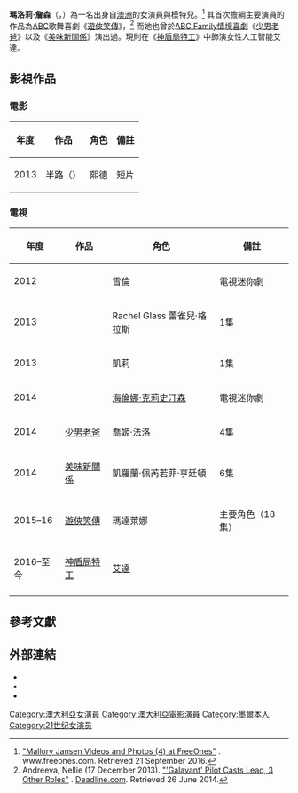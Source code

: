 {{藝人
| 姓名     = 瑪洛莉·詹森
| 類型     = 女演員 
| 圖片     = Mallory Jansen (26610478549).jpg
| 圖片尺寸 = 
| 圖片簡介 = 
| Birth_name = 
| 外文名   = 
| 外文     = 
| 羅馬拼音 = 
| 英文名   = {{lang|en|Mallory Jansen}}
| 綽號     = 
| 其他藝名 = 
| 國籍     = 
| 民族     = 
| 籍貫     = 
| 出生日期 = {{birth date and age|1989|6|18|df=y}}
| 出生地點 = {{AUS}}[[墨爾本|墨爾本]]
| 生肖     = 
| 星座     = 
| 逝世日期 = 
| 逝世地點 = 
| 職業     = 女演員、模特兒
| 語言     = 
| 三圍     = 
| 血型     = 
| 身高     = 
| 體重     = 
| 教育程度 = 
| 宗教信仰 = 
| 配偶     = 
| 父母     = 
| children = 
| 音樂類型 = 
| 演奏樂器 = 
| 出身地   = 
| 出道作   = 
| 出道日期 = 
| 代表作   = 《[[遊俠笑傳|遊俠笑傳]]》
| 活躍年代 = 2012年至今
| 唱片公司 = 
| 經紀公司 = 
| 網站     = 
| 相關團體 = 
| 獎項     = 
| goldenglobeawards = 
| IMDb     = 5220517
| 現任成員 = 
| 過往成員 = 
| 音樂專輯 = 
| 電影     = 
| 電視節目 = 
| 舞臺劇   = 
| 書籍     = 
}}

'''瑪洛莉·詹森'''（{{lang-en|'''Mallory Jansen'''}}，{{bd|1989年|6月18日|catidx=Jansen}}）為一名出身自[[澳洲|澳洲]]的女演員與模特兒。<ref>[http://www.freeones.com/html/m_links/Mallory_Jansen/ "Mallory Jansen Videos and Photos (4) at FreeOnes"] {{Wayback|url=http://www.freeones.com/html/m_links/Mallory_Jansen/ |date=20170606215637 }}. www.freeones.com. Retrieved 21 September 2016.</ref> 其首次擔綱主要演員的作品為[[美國廣播公司|ABC]]歌舞喜劇《[[遊俠笑傳|遊俠笑傳]]》，<ref>Andreeva, Nellie (17 December 2013). [http://www.deadline.com/2013/12/galavant-pilot-casts-lead-3-other-roles/ "'Galavant' Pilot Casts Lead, 3 Other Roles"] {{Wayback|url=http://www.deadline.com/2013/12/galavant-pilot-casts-lead-3-other-roles/ |date=20140221085452 }}. [[Deadline.com|Deadline.com]]. Retrieved 26 June 2014.</ref> 而她也曾於[[Freeform|ABC Family]][[情景喜劇|情境喜劇]]《[[少男老爸|少男老爸]]》以及《[[美味新關係|美味新關係]]》演出過。現則在《[[神盾局特工|神盾局特工]]》中飾演女性人工智能艾達。

==影視作品==
===電影===
{| class="wikitable sortable"
! 年度
! 作品
! 角色
! class="unsortable" | 備註
|-
| 2013
| 半路（{{lang|en|''Half Way''}}）
| 熙德
| 短片
|}

=== 電視 ===
{| class="wikitable sortable"
! 年度
! 作品
! 角色
! class="unsortable" | 備註
|-
| 2012
| {{le|出局！凱利·帕克的戰爭|Howzat! Kerry Packer's War}}
| 雪倫
| 電視迷你劇
|-
| 2013
| {{le|罪案搭檔夫妻|Mr & Mrs Murder}}
| Rachel Glass 蕾雀兒·格拉斯
| 1集
|-
| 2013
| {{le|20好捧油|Twentysomething (TV series)}}
| 凱莉
| 1集
|-
| 2014
| {{le|INXS：單飛不哭|INXS: Never Tear Us Apart}}
| [[海倫娜·克莉史汀森|海倫娜·克莉史汀森]]
| 電視迷你劇
|-
| 2014
| [[少男老爸|少男老爸]]
| 喬姬·法洛
| 4集
|-
| 2014
| [[美味新關係|美味新關係]]
| 凱羅蘭·佩芮若菲·亨廷頓
| 6集
|-
| 2015–16
| [[遊俠笑傳|遊俠笑傳]]
| 瑪達萊娜
| 主要角色（18集）
|-
| 2016–至今
| [[神盾局特工|神盾局特工]]
| [[神盾局特工角色列表#其他人物|艾達]]
| 
|-
|}

== 參考文獻 ==
{{Reflist}}

== 外部連結 ==
* {{IMDb name|5220517}}
* {{Twitter|MalloryJansen}}
* {{Instagram|mallory_jansen}}

{{Authority control}}
{{DEFAULTSORT:jansen}}
[[Category:澳大利亞女演員|Category:澳大利亞女演員]]
[[Category:澳大利亞電影演員|Category:澳大利亞電影演員]]
[[Category:墨爾本人|Category:墨爾本人]]
[[Category:21世纪女演员|Category:21世纪女演员]]